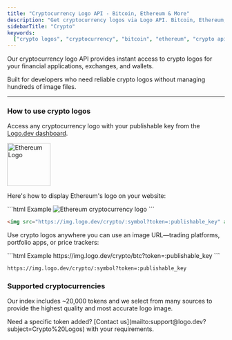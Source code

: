 ```yaml
---
title: "Cryptocurrency Logo API - Bitcoin, Ethereum & More"
description: "Get cryptocurrency logos via Logo API. Bitcoin, Ethereum, major coins supported. Same company logos API format, instant delivery. Free tier available."
sidebarTitle: "Crypto"
keywords:
  ["crypto logos", "cryptocurrency", "bitcoin", "ethereum", "crypto api"]
---
```


Our cryptocurrency logo API provides instant access to crypto logos for your financial applications, exchanges, and wallets.

Built for developers who need reliable crypto logos without managing hundreds of image files.

---

### How to use crypto logos

Access any cryptocurrency logo with your publishable key from the [Logo.dev dashboard](https://www.logo.dev/dashboard).

<Frame caption="https://img.logo.dev/crypto/eth?token=:publishable_key">
  <img
    alt="Ethereum Logo"
    width="100"
    height="100"
    src="https://img.logo.dev/crypto/eth?token=live_6a1a28fd-6420-4492-aeb0-b297461d9de2&size=200"
  />
</Frame>

Here's how to display Ethereum's logo on your website:

<CodeGroup>
```html Example
<img src="https://img.logo.dev/crypto/eth?token=:publishable_key" alt="Ethereum cryptocurrency logo" />
```

```html Format
<img src="https://img.logo.dev/crypto/:symbol?token=:publishable_key" alt="Cryptocurrency logo" />
```

</CodeGroup>

Use crypto logos anywhere you can use an image URL—trading platforms, portfolio apps, or price trackers:

<CodeGroup>
```html Example
https://img.logo.dev/crypto/btc?token=:publishable_key
```

```html Format
https://img.logo.dev/crypto/:symbol?token=:publishable_key
```

</CodeGroup>

### Supported cryptocurrencies

Our index includes ~20,000 tokens and we select from many sources to provide the highest quality and most accurate logo image.

<Note>
  Need a specific token added? [Contact
  us](mailto:support@logo.dev?subject=Crypto%20Logos) with your requirements.
</Note>
